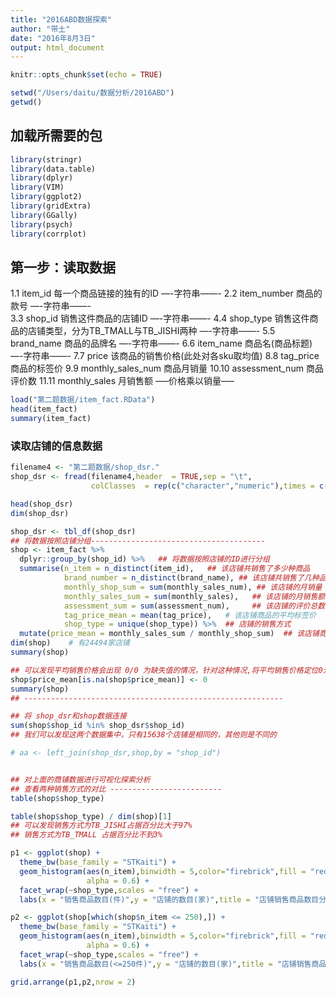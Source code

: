 ```yaml
---
title: "2016ABD数据探索"
author: "带土"
date: "2016年8月3日"
output: html_document
---
```


```r
knitr::opts_chunk$set(echo = TRUE)
```

```r
setwd("/Users/daitu/数据分析/2016ABD")
getwd()
```

## 加载所需要的包
```r
library(stringr)
library(data.table)
library(dplyr)
library(VIM)
library(ggplot2)
library(gridExtra)
library(GGally)
library(psych)
library(corrplot)

```
## 第一步：读取数据
1.1 item_id 每一个商品链接的独有的ID   ----字符串-------
2.2 item_number 商品的款号          ----字符串-------  
3.3 shop_id 销售这件商品的店铺ID        ----字符串-------
4.4 shop_type 销售这件商品的店铺类型，分为TB_TMALL与TB_JISHI两种   ----字符串-------
5.5 brand_name 商品的品牌名                    ----字符串-------
6.6 item_name 商品名(商品标题)               ----字符串-------
7.7 price 该商品的销售价格(此处对各sku取均值)
8.8 tag_price 商品的标签价
9.9 monthly_sales_num 商品月销量
10.10 assessment_num 商品评价数
11.11 monthly_sales 月销售额  -----价格乘以销量-----


```r
load("第二题数据/item_fact.RData")
head(item_fact)
summary(item_fact)
```

### 读取店铺的信息数据
```r
filename4 <- "第二题数据/shop_dsr."
shop_dsr <- fread(filename4,header  = TRUE,sep = "\t",
                  colClasses  = rep(c("character","numeric"),times = c(2,3)))

head(shop_dsr)
dim(shop_dsr) 
```

```r
shop_dsr <- tbl_df(shop_dsr)
## 将数据按照店铺分组---------------------------------------
shop <- item_fact %>%
  dplyr::group_by(shop_id) %>%   ## 将数据按照店铺的ID进行分组
  summarise(n_item = n_distinct(item_id),   ## 该店铺共销售了多少种商品
            brand_number = n_distinct(brand_name), ## 该店铺共销售了几种品牌的商品
            monthly_shop_sum = sum(monthly_sales_num), ## 该店铺的月销量
            monthly_sales_sum = sum(monthly_sales),   ## 该店铺的月销售额
            assessment_sum = sum(assessment_num),     ## 该店铺的评价总数
            tag_price_mean = mean(tag_price),   # 该店铺商品的平均标签价
            shop_type = unique(shop_type)) %>%  ## 店铺的销售方式
  mutate(price_mean = monthly_sales_sum / monthly_shop_sum)  ## 该店铺商品的平均售价)
dim(shop)    # 有24494家店铺
summary(shop)

## 可以发现平均销售价格会出现 0/0 为缺失值的情况，针对这种情况,将平均销售价格定位0元。
shop$price_mean[is.na(shop$price_mean)] <- 0
summary(shop)
## ----------------------------------------------------------

## 将 shop_dsr和shop数据连接
sum(shop$shop_id %in% shop_dsr$shop_id)
## 我们可以发现这两个数据集中，只有15638个店铺是相同的，其他则是不同的

# aa <- left_join(shop_dsr,shop,by = "shop_id")


## 对上面的商铺数据进行可视化探索分析
## 查看两种销售方式的对比 -------------------------
table(shop$shop_type)

table(shop$shop_type) / dim(shop)[1]
## 可以发现销售方式为TB_JISHI占据百分比大于97%
## 销售方式为TB_TMALL 占据百分比不到3%

```


```r
p1 <- ggplot(shop) +
  theme_bw(base_family = "STKaiti") +
  geom_histogram(aes(n_item),binwidth = 5,color="firebrick",fill = "red",
                 alpha = 0.6) + 
  facet_wrap(~shop_type,scales = "free") +
  labs(x = "销售商品数目(件)",y = "店铺的数目(家)",title = "店铺销售商品数目分布")

p2 <- ggplot(shop[which(shop$n_item <= 250),]) +
  theme_bw(base_family = "STKaiti") +
  geom_histogram(aes(n_item),binwidth = 5,color="firebrick",fill = "red",
                 alpha = 0.6) + 
  facet_wrap(~shop_type,scales = "free") +
  labs(x = "销售商品数目(<=250件)",y = "店铺的数目(家)",title = "店铺销售商品数目分布")

grid.arrange(p1,p2,nrow = 2)
```


